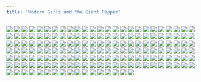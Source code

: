 ```yaml
---
title: 'Modern Girls and the Giant Pepper'
---
```


![](/images/modern-fried-snake/part-7/modern401-chapter6cover.jpg)
![](/images/modern-fried-snake/part-7/modern402.jpg)
![](/images/modern-fried-snake/part-7/modern403.jpg)
![](/images/modern-fried-snake/part-7/modern404.jpg)
![](/images/modern-fried-snake/part-7/modern405.jpg)
![](/images/modern-fried-snake/part-7/modern406.jpg)
![](/images/modern-fried-snake/part-7/modern407.jpg)
![](/images/modern-fried-snake/part-7/modern408.jpg)
![](/images/modern-fried-snake/part-7/modern409.jpg)
![](/images/modern-fried-snake/part-7/modern410.jpg)
![](/images/modern-fried-snake/part-7/modern411.jpg)
![](/images/modern-fried-snake/part-7/modern412.jpg)
![](/images/modern-fried-snake/part-7/modern413.jpg)
![](/images/modern-fried-snake/part-7/modern414.jpg)
![](/images/modern-fried-snake/part-7/modern415.jpg)
![](/images/modern-fried-snake/part-7/modern416.jpg)
![](/images/modern-fried-snake/part-7/modern417.jpg)
![](/images/modern-fried-snake/part-7/modern418.jpg)
![](/images/modern-fried-snake/part-7/modern419.jpg)
![](/images/modern-fried-snake/part-7/modern420.jpg)
![](/images/modern-fried-snake/part-7/modern421.jpg)
![](/images/modern-fried-snake/part-7/modern422.jpg)
![](/images/modern-fried-snake/part-7/modern423.jpg)
![](/images/modern-fried-snake/part-7/modern424.jpg)
![](/images/modern-fried-snake/part-7/modern425.jpg)
![](/images/modern-fried-snake/part-7/modern426.jpg)
![](/images/modern-fried-snake/part-7/modern427.jpg)
![](/images/modern-fried-snake/part-7/modern428.jpg)
![](/images/modern-fried-snake/part-7/modern429.jpg)
![](/images/modern-fried-snake/part-7/modern430.jpg)
![](/images/modern-fried-snake/part-7/modern431.jpg)
![](/images/modern-fried-snake/part-7/modern432.jpg)
![](/images/modern-fried-snake/part-7/modern433.jpg)
![](/images/modern-fried-snake/part-7/modern434.jpg)
![](/images/modern-fried-snake/part-7/modern435.jpg)
![](/images/modern-fried-snake/part-7/modern436.jpg)
![](/images/modern-fried-snake/part-7/modern437.jpg)
![](/images/modern-fried-snake/part-7/modern438.jpg)
![](/images/modern-fried-snake/part-7/modern439.jpg)
![](/images/modern-fried-snake/part-7/modern440.jpg)
![](/images/modern-fried-snake/part-7/modern441.jpg)
![](/images/modern-fried-snake/part-7/modern442.jpg)
![](/images/modern-fried-snake/part-7/modern443.jpg)
![](/images/modern-fried-snake/part-7/modern444.jpg)
![](/images/modern-fried-snake/part-7/modern445.jpg)
![](/images/modern-fried-snake/part-7/modern446.jpg)
![](/images/modern-fried-snake/part-7/modern447.jpg)
![](/images/modern-fried-snake/part-7/modern448.jpg)
![](/images/modern-fried-snake/part-7/modern449.jpg)
![](/images/modern-fried-snake/part-7/modern450.jpg)
![](/images/modern-fried-snake/part-7/modern451.jpg)
![](/images/modern-fried-snake/part-7/modern452.jpg)
![](/images/modern-fried-snake/part-7/modern453.jpg)
![](/images/modern-fried-snake/part-7/modern454.jpg)
![](/images/modern-fried-snake/part-7/modern455.jpg)
![](/images/modern-fried-snake/part-7/modern456.jpg)
![](/images/modern-fried-snake/part-7/modern457.jpg)
![](/images/modern-fried-snake/part-7/modern458.jpg)
![](/images/modern-fried-snake/part-7/modern459.jpg)
![](/images/modern-fried-snake/part-7/modern460.jpg)
![](/images/modern-fried-snake/part-7/modern461.jpg)
![](/images/modern-fried-snake/part-7/modern462.jpg)
![](/images/modern-fried-snake/part-7/modern463.jpg)
![](/images/modern-fried-snake/part-7/modern464.jpg)
![](/images/modern-fried-snake/part-7/modern465.jpg)
![](/images/modern-fried-snake/part-7/modern466.jpg)
![](/images/modern-fried-snake/part-7/modern467.jpg)
![](/images/modern-fried-snake/part-7/modern468.jpg)
![](/images/modern-fried-snake/part-7/modern469.jpg)
![](/images/modern-fried-snake/part-7/modern470.jpg)
![](/images/modern-fried-snake/part-7/modern471.jpg)
![](/images/modern-fried-snake/part-7/modern472.jpg)
![](/images/modern-fried-snake/part-7/modern473.jpg)
![](/images/modern-fried-snake/part-7/modern474.jpg)
![](/images/modern-fried-snake/part-7/modern475.jpg)
![](/images/modern-fried-snake/part-7/modern476.jpg)
![](/images/modern-fried-snake/part-7/modern477.jpg)
![](/images/modern-fried-snake/part-7/modern478.jpg)
![](/images/modern-fried-snake/part-7/modern479.jpg)
![](/images/modern-fried-snake/part-7/modern480.jpg)
![](/images/modern-fried-snake/part-7/modern481.jpg)
![](/images/modern-fried-snake/part-7/modern482.jpg)
![](/images/modern-fried-snake/part-7/modern483.jpg)
![](/images/modern-fried-snake/part-7/modern484.jpg)
![](/images/modern-fried-snake/part-7/modern485.jpg)
![](/images/modern-fried-snake/part-7/modern486.jpg)
![](/images/modern-fried-snake/part-7/modern487.jpg)
![](/images/modern-fried-snake/part-7/modern488.jpg)
![](/images/modern-fried-snake/part-7/modern489.jpg)
![](/images/modern-fried-snake/part-7/modern490.jpg)
![](/images/modern-fried-snake/part-7/modern491.jpg)
![](/images/modern-fried-snake/part-7/modern492.jpg)
![](/images/modern-fried-snake/part-7/modern493.jpg)
![](/images/modern-fried-snake/part-7/modern494.jpg)
![](/images/modern-fried-snake/part-7/modern495.jpg)
![](/images/modern-fried-snake/part-7/modern496.jpg)
![](/images/modern-fried-snake/part-7/modern497.jpg)
![](/images/modern-fried-snake/part-7/modern498.jpg)
![](/images/modern-fried-snake/part-7/modern499.jpg)
![](/images/modern-fried-snake/part-7/modern500.jpg)
![](/images/modern-fried-snake/part-7/modern501.jpg)
![](/images/modern-fried-snake/part-7/modern502.jpg)
![](/images/modern-fried-snake/part-7/modern503.jpg)
![](/images/modern-fried-snake/part-7/modern504.jpg)
![](/images/modern-fried-snake/part-7/modern505.jpg)
![](/images/modern-fried-snake/part-7/modern506.jpg)
![](/images/modern-fried-snake/part-7/modern507.jpg)
![](/images/modern-fried-snake/part-7/modern508.jpg)
![](/images/modern-fried-snake/part-7/modern509.jpg)
![](/images/modern-fried-snake/part-7/modern510.jpg)
![](/images/modern-fried-snake/part-7/modern511.jpg)
![](/images/modern-fried-snake/part-7/modern512.jpg)
![](/images/modern-fried-snake/part-7/modern513.jpg)
![](/images/modern-fried-snake/part-7/modern514.jpg)
![](/images/modern-fried-snake/part-7/modern515.jpg)
![](/images/modern-fried-snake/part-7/modern516.jpg)
![](/images/modern-fried-snake/part-7/modern517.jpg)
![](/images/modern-fried-snake/part-7/modern518.jpg)
![](/images/modern-fried-snake/part-7/modern519.jpg)
![](/images/modern-fried-snake/part-7/modern520.jpg)
![](/images/modern-fried-snake/part-7/modern521.jpg)
![](/images/modern-fried-snake/part-7/modern522.jpg)
![](/images/modern-fried-snake/part-7/modern523.jpg)
![](/images/modern-fried-snake/part-7/modern524.jpg)
![](/images/modern-fried-snake/part-7/modern525.jpg)
![](/images/modern-fried-snake/part-7/modern526.jpg)
![](/images/modern-fried-snake/part-7/modern527.jpg)
![](/images/modern-fried-snake/part-7/modern528.jpg)
![](/images/modern-fried-snake/part-7/modern529.jpg)
![](/images/modern-fried-snake/part-7/modern530.jpg)
![](/images/modern-fried-snake/part-7/modern531.jpg)
![](/images/modern-fried-snake/part-7/modern532.jpg)
![](/images/modern-fried-snake/part-7/modern533.jpg)
![](/images/modern-fried-snake/part-7/modern534.jpg)
![](/images/modern-fried-snake/part-7/modern535.jpg)
![](/images/modern-fried-snake/part-7/modern536.jpg)
![](/images/modern-fried-snake/part-7/modern537.jpg)
![](/images/modern-fried-snake/part-7/modern538.jpg)
![](/images/modern-fried-snake/part-7/modern539.jpg)
![](/images/modern-fried-snake/part-7/modern540.jpg)
![](/images/modern-fried-snake/part-7/modern541.jpg)
![](/images/modern-fried-snake/part-7/modern542.jpg)
![](/images/modern-fried-snake/part-7/modern543.jpg)
![](/images/modern-fried-snake/part-7/modern544.jpg)
![](/images/modern-fried-snake/part-7/modern545.jpg)
![](/images/modern-fried-snake/part-7/modern546.jpg)
![](/images/modern-fried-snake/part-7/modern547.jpg)
![](/images/modern-fried-snake/part-7/modern548.jpg)
![](/images/modern-fried-snake/part-7/modern549.jpg)
![](/images/modern-fried-snake/part-7/modern550.jpg)
![](/images/modern-fried-snake/part-7/modern551.jpg)
![](/images/modern-fried-snake/part-7/modern552.jpg)
![](/images/modern-fried-snake/part-7/modern553.jpg)
![](/images/modern-fried-snake/part-7/modern554.jpg)
![](/images/modern-fried-snake/part-7/modern555.jpg)
![](/images/modern-fried-snake/part-7/modern556.jpg)
![](/images/modern-fried-snake/part-7/modern557.jpg)
![](/images/modern-fried-snake/part-7/modern558.jpg)
![](/images/modern-fried-snake/part-7/modern559.jpg)
![](/images/modern-fried-snake/part-7/modern560.jpg)
![](/images/modern-fried-snake/part-7/modern561.jpg)
![](/images/modern-fried-snake/part-7/modern562.jpg)
![](/images/modern-fried-snake/part-7/modern563.jpg)
![](/images/modern-fried-snake/part-7/modern564.jpg)
![](/images/modern-fried-snake/part-7/modern565.jpg)
![](/images/modern-fried-snake/part-7/modern566.jpg)
![](/images/modern-fried-snake/part-7/modern567.jpg)